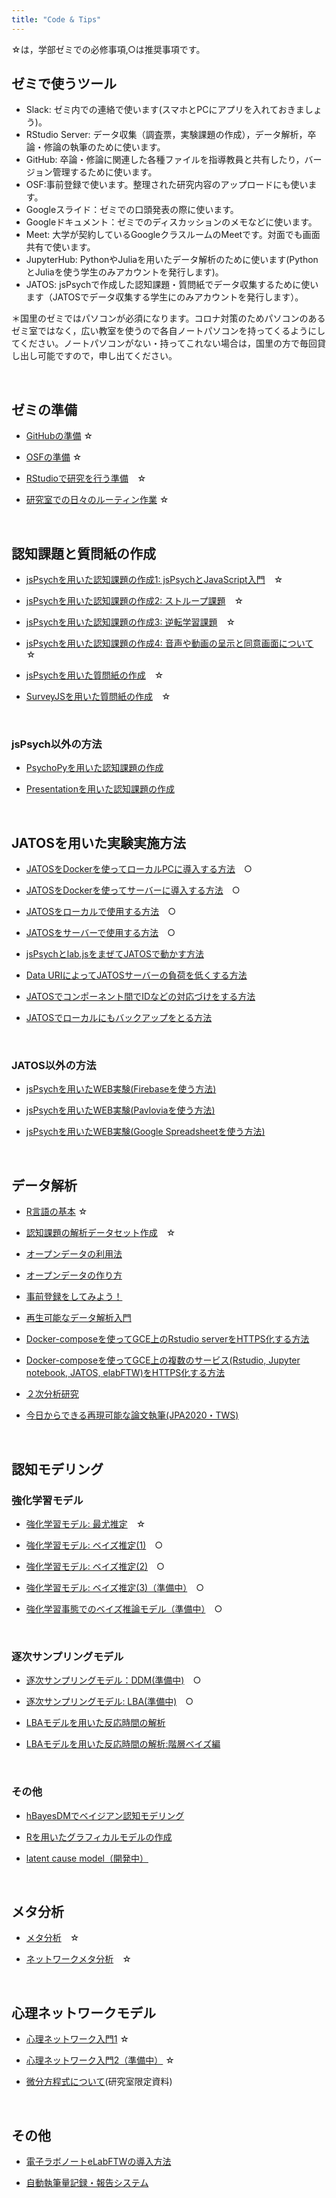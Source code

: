 ```yaml
---
title: "Code & Tips"
---
```


☆は，学部ゼミでの必修事項,○は推奨事項です。

## ゼミで使うツール

- Slack: ゼミ内での連絡で使います(スマホとPCにアプリを入れておきましょう)。
- RStudio Server: データ収集（調査票，実験課題の作成），データ解析，卒論・修論の執筆のために使います。
- GitHub: 卒論・修論に関連した各種ファイルを指導教員と共有したり，バージョン管理するために使います。
- OSF:事前登録で使います。整理された研究内容のアップロードにも使います。
- Googleスライド：ゼミでの口頭発表の際に使います。
- Googleドキュメント：ゼミでのディスカッションのメモなどに使います。
- Meet: 大学が契約しているGoogleクラスルームのMeetです。対面でも画面共有で使います。
- JupyterHub: PythonやJuliaを用いたデータ解析のために使います(PythonとJuliaを使う学生のみアカウントを発行します)。
- JATOS: jsPsychで作成した認知課題・質問紙でデータ収集するために使います（JATOSでデータ収集する学生にのみアカウントを発行します）。

＊国里のゼミではパソコンが必須になります。コロナ対策のためパソコンのあるゼミ室ではなく，広い教室を使うので各自ノートパソコンを持ってくるようにしてください。ノートパソコンがない・持ってこれない場合は，国里の方で毎回貸し出し可能ですので，申し出てください。

<br />

## ゼミの準備

- [GitHubの準備](how-to-github.html) ☆

- [OSFの準備](how-to-osf.html) ☆

- [RStudioで研究を行う準備](how-to-write-with-rstudio.html)　☆

- [研究室での日々のルーティン作業](how-to-labnote.html) ☆

<br />

## 認知課題と質問紙の作成

- [jsPsychを用いた認知課題の作成1: jsPsychとJavaScript入門](how-to-jspsych1.html)　☆

- [jsPsychを用いた認知課題の作成2: ストループ課題](how-to-jspsych2.html)　☆

- [jsPsychを用いた認知課題の作成3: 逆転学習課題](how-to-jspsych3.html)　☆

- [jsPsychを用いた認知課題の作成4: 音声や動画の呈示と同意画面について](how-to-jspsych4.html)　☆

- [jsPsychを用いた質問紙の作成](how-to-jspsych5.html)　☆

- [SurveyJSを用いた質問紙の作成](how-to-surveyjs.html)　☆

<br />

### jsPsych以外の方法

- [PsychoPyを用いた認知課題の作成](https://github.com/ykunisato/training-of-psychopy)

- [Presentationを用いた認知課題の作成](how-to-presentation.html)

<br />

## JATOSを用いた実験実施方法

- [JATOSをDockerを使ってローカルPCに導入する方法](how-to-jatos-local.html)　○

- [JATOSをDockerを使ってサーバーに導入する方法](how-to-jatos-web.html)　○

- [JATOSをローカルで使用する方法](how-to-jspsych-jatos-local.html)　○

- [JATOSをサーバーで使用する方法](how-to-jspsych-jatos-web.html)　○

- [jsPsychとlab.jsをまぜてJATOSで動かす方法](how-to-labjs-jspsych-jatos.html) 

- [Data URIによってJATOSサーバーの負荷を低くする方法](jspsych-data-uri.html)　

- [JATOSでコンポーネント間でIDなどの対応づけをする方法](jspsych-id-jatos.html)

- [JATOSでローカルにもバックアップをとる方法](japsych-jatos-locak-backup.html)

<br />

### JATOS以外の方法

- [jsPsychを用いたWEB実験(Firebaseを使う方法)](how-to-jspsych-firebase.html)

- [jsPsychを用いたWEB実験(Pavloviaを使う方法)](how-to-jspsych-pavlovia.html)

- [jsPsychを用いたWEB実験(Google Spreadsheetを使う方法)](how-to-jspsych-google-sheet.html)

<br />

## データ解析

- [R言語の基本](how-to-R-language.html) ☆

- [認知課題の解析データセット作成](how-to-dataHandling.html)　☆

- [オープンデータの利用法](how-to-open-data.html)

- [オープンデータの作り方](https://ykunisato.github.io/ccp-lab-slide/open_data/open_data.html)

- [事前登録をしてみよう！](how-to-preregistration-aspredicted.html)

- [再生可能なデータ解析入門](how-to-reproducible-analysis.html)　

- [Docker-composeを使ってGCE上のRstudio serverをHTTPS化する方法](how-to-rstudio-gce-https.html)

- [Docker-composeを使ってGCE上の複数のサービス(Rstudio, Jupyter notebook, JATOS, elabFTW)をHTTPS化する方法](how-to-docker-compose-https.html)

- [２次分析研究](https://ykunisato.github.io/ccp-lab-slide/spring_seminar_JSSP_2021/secondary_analysis/slide.html#1)

- [今日からできる再現可能な論文執筆(JPA2020・TWS)](https://ykunisato.github.io/jpa2020-tws-002/)


<br />

## 認知モデリング
### 強化学習モデル
- [強化学習モデル: 最尤推定](how-to-cognitive-modeling-rl1.html)　☆

- [強化学習モデル: ベイズ推定(1)](how-to-cognitive-modeling-rl2.html)　○

- [強化学習モデル: ベイズ推定(2)](how-to-cognitive-modeling-rl3.html)　○

- [強化学習モデル: ベイズ推定(3)（準備中）](how-to-cognitive-modeling-rl4.html)　○

- [強化学習事態でのベイズ推論モデル（準備中）](how-to-cognitive-modeling-rl5.html)　○

<br />

### 逐次サンプリングモデル

- [逐次サンプリングモデル：DDM(準備中)](how-to-cognitive-modeling-ssm1.html)　○

- [逐次サンプリングモデル: LBA(準備中)](how-to-cognitive-modeling-ssm2.html)　○

- [LBAモデルを用いた反応時間の解析](https://ykunisato.github.io/lbaStan/lbaStan.html)

- [LBAモデルを用いた反応時間の解析:階層ベイズ編](https://ykunisato.github.io/hlbaStan/hlbaStan.html)

<br />

### その他

- [hBayesDMでベイジアン認知モデリング](how-to-hBayesDM.html)

- [Rを用いたグラフィカルモデルの作成](how-to-graphicalModel.html)

- [latent cause model（開発中）](https://ykunisato.github.io/lcmr/)

<br />

## メタ分析

- [メタ分析](how-to-meta1.html)　☆

- [ネットワークメタ分析](how-to-meta2.html)　☆

<br />

## 心理ネットワークモデル

- [心理ネットワーク入門1](how-to-psychological-network1.html) ☆

- [心理ネットワーク入門2（準備中）](how-to-psychological-network2.html) ☆

- [微分方程式について](https://github.com/ykunisato/kunisato-lab-materials/blob/main/learning_ODE.md)(研究室限定資料)

<br />

## その他

- [電子ラボノートeLabFTWの導入方法](how-to-elabftw.html)

- [自動執筆量記録・報告システム](how-to-google-doc.html)

